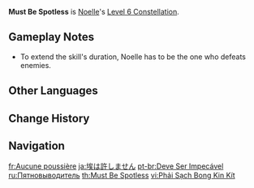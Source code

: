 {{Constellation Infobox
|image       = Constellation Must Be Spotless.png
|description = [[Sweeping Time]] increases Noelle's [[ATK]] by an additional 50% of her DEF.<br />Additionally, every opponent defeated during the skill's [[duration]] adds 1s to the duration, up to 10s.
|level       = 6
|character   = Noelle
|scale_att1  = DEF
|utility1    = ATK Increase
|utility2    = Duration Increase
}}
'''Must Be Spotless''' is [[Noelle]]'s [[Level 6 Constellation]].

==Gameplay Notes==
*To extend the skill's duration, Noelle has to be the one who defeats enemies.

==Other Languages==
{{Other Languages
|en      = Must Be Spotless
|zhs     = 要一尘不染才行
|zhs_rm  = Yào Yīchén-bùrǎn Cái Xíng
|zht     = 要一塵不染才行
|zht_rm  = Yào Yīchén-bùrǎn Cái Xíng
|zh_tl   = Must Be Spotless
|ja      = 埃は許しません
|ja_rm   = Hokori wa Yurushimasen
|ja_tl   = I Won't Tolerate Dust
|ko      = 티끌 하나도 용서할 수 없어
|ko_rm   = Ttikkeul Hanado Yongseohal Su Eopsseo
|ko_tl   = I Won't Tolerate A Speck of Dust
|es      = Debe quedar impoluto
|es_tl   = Must be Unpolluted
|fr      = Aucune poussière
|fr_tl   = No Dust
|ru      = Пятновыводитель
|ru_tl   = Stain-Remover
|th      = Must Be Spotless
|vi      = Phải Sạch Bong Kin Kít
|vi_tl   = Must Be Squeaky Clean
|de      = Putzfimmel
|de_tl   = Mania for Cleaning
|id      = Must Be Spotless
|pt      = Deve Ser Impecável
|pt_tl   = Must Be Impeccable
|tr      = Pırıl Pırıl
|tr_tl   = 
|it      = Pulizia impeccabile
|it_tl   = Impeccable Cleaning
}}

==Change History==
{{Change History|1.0}}

==Navigation==
{{Talent Navbox|Noelle}}

[[fr:Aucune poussière]]
[[ja:埃は許しません]]
[[pt-br:Deve Ser Impecável]]
[[ru:Пятновыводитель]]
[[th:Must Be Spotless]]
[[vi:Phải Sạch Bong Kin Kít]]